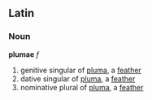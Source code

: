 ==Latin==
===Noun===
'''plumae''' ''f''

#genitive singular of [[pluma]], a [[feather]]
#dative singular of [[pluma]], a [[feather]]
#nominative plural of [[pluma]], a [[feather]]